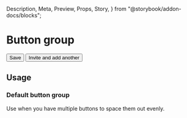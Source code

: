  Description,
  Meta,
  Preview,
  Props,
  Story,
} from "@storybook/addon-docs/blocks";

<Meta component={ButtonGroup} title="Components / Actions / Button group" />

# Button group

<Description of={ButtonGroup} />

<Preview withToolbar>
  <Story name="Example">
    <ButtonGroup>
      <Button>Save</Button>
      <Button outline>Invite and add another</Button>
    </ButtonGroup>
  </Story>
</Preview>

<Props of={ButtonGroup} />

## Usage

### Default button group

Use when you have multiple buttons to space them out evenly.
